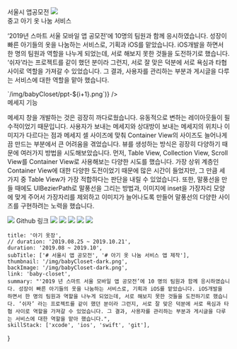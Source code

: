 
<div>
    <section>
        <QuotationMarksTitle> 서울시 앱공모전 </QuotationMarksTitle>
        <img src="/img/babyCloset/cover.png" />
    </section>
    <section>
        <QuotationMarksTitle>중고 아기 옷 나눔 서비스</QuotationMarksTitle>
        <p>
            ‘2019년 스마트 서울 모바일 앱 공모전’에 10명의 팀원과 함께 응시하였습니다. 
            성장이 빠른 아기들의 옷을 나눔하는 서비스로, 기획과 iOS를 맡았습니다. 
            iOS개발을 하면서 한 명의 팀원과 역할을 나누게 되었는데, 서로 해보지 못한 것들을 도전하기로 했습니다. 
            ‘쉬자’라는 프로젝트를 같이 했던 분이라 그런지, 서로 잘 맞은 덕분에 서로 욕심과 타협 사이로 역할을 가져갈 수 있었습니다. 
            그 결과, 사용자를 관리하는 부분과 게시글을 다루는 서비스에 대한 역할을 맡아 했습니다.
        </p>
        <PdfSlider images={[...Array(14).keys()].map(i => `/img/babyCloset/ppt-${i+1}.png`)} />
    </section>
    <section>
        <QuotationMarksTitle> 메세지 기능 </QuotationMarksTitle>
        <p>
            메세지 창을 개발하는 것은 굉장히 까다로웠습니다. 유동적으로 변하는 레이아웃들이 필수적이었기 때문입니다. 
            사용자가 보내는 메세지와 상대방이 보내는 메세지의 위치나 이미지가 다르다는 점과 메세지 셀 사이즈에 맞춰 
            Container View의 사이즈도 늘어나게끔 만드는 부분에서 큰 어려움을 겪었습니다. 
            뷰를 생성하는 방식은 굉장히 다양하기 때문에 여러가지 방법을 시도해보았습니다.
            먼저, Table View, Collection View, Scroll View를 Container View로 사용해보는 다양한 시도를 했습니다. 
            가장 상위 계층인 Container View에 대한 다양한 도전이었기 때문에 많은 시간이 들었지만, 
            그 만큼 세 가지 중 Table View가 가장 적합하다는 판단을 내릴 수 있었습니다. 
            또한, 말풍선을 만들 때에도 UIBezierPath로 말풍선을 그리는 방법과, 
            이미지에 inset을 가장자리 모양에 맞게 주어서 가장자리를 제외하고 이미지가 늘어나도록 만들어 
            말풍선의 다양한 사이즈를 구현하려는 노력을 했습니다.
        </p>
        <LinkIcon target="_blank" href="https://github.com/BabyClosetGroup/BabyClosetIOS">
            <img src="https://img.icons8.com/fluent/96/000000/github.png" />
            Github 링크
        </LinkIcon>
        <SkillList>
            <img src="https://img.icons8.com/color/96/000000/xcode.png" />
            <img className="ch" src="https://img.icons8.com/ios-filled/100/000000/ios-logo.png" />
            <img src="https://img.icons8.com/fluent/96/000000/swift.png" />
            <img src="https://img.icons8.com/color/96/000000/git.png" />
            <img src="https://img.icons8.com/fluent/96/000000/github.png" />
        </SkillList>
    </section>
</div>

    title: '아기 옷장',
    // duration: '2019.08.25 ~ 2019.10.21',
    duration: '2019.08 ~ 2019.10',
    subTitle: ['# 서울시 앱 공모전', '# 아기 옷 나눔 서비스 앱 제작'],
    thumbnail: '/img/babyCloset-dark.png',
    backImage: '/img/babyCloset-dark.png',
    link: 'baby-closet',
    summary: "'2019 년 스마트 서울 모바일 앱 공모전’에 10 명의 팀원과 함께 응시하였습니다. 성장이 빠른 아기들의 옷을 나눔하는 서비스로, 기획과 iOS를 맡았습니다. iOS개발을 하면서 한 명의 팀원과 역할을 나누게 되었는데, 서로 해보지 못한 것들을 도전하기로 했습니다. ‘쉬자’ 라는 프로젝트를 같이 했던 분이라 그런지, 서로 잘 맞은 덕분에 서로 욕심과 타협 사이로 역할을 가져갈 수 있었습니다. 그 결과, 사용자를 관리하는 부분과 게시글을 다루는 서비스에 대한 역할을 맡아 했습니다.",
    skillStack: ['xcode', 'ios', 'swift', 'git'],
}